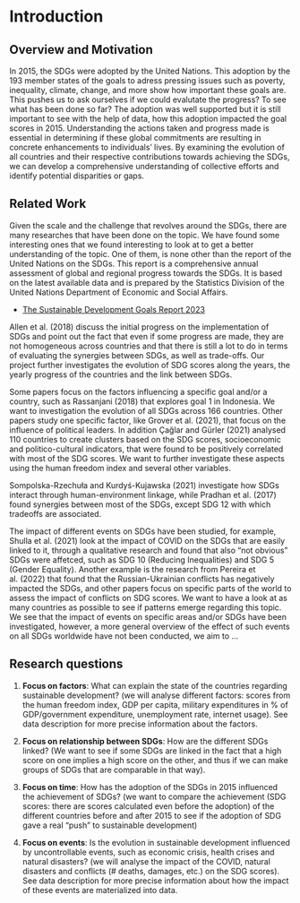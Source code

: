 # Introduction

## Overview and Motivation

In 2015, the SDGs were adopted by the United Nations. This adoption by the 193 member states of the goals to adress pressing issues such as poverty, inequality, climate, change, and more show how important these goals are. This pushes us to ask ourselves if we could evalutate the progress? To see what has been done so far? The adoption was well supported but it is still important to see with the help of data, how this adoption impacted the goal scores in 2015. Understanding the actions taken and progress made is essential in determining if these global commitments are resulting in concrete enhancements to individuals' lives. By examining the evolution of all countries and their respective contributions towards achieving the SDGs, we can develop a comprehensive understanding of collective efforts and identify potential disparities or gaps.

## Related Work

Given the scale and the challenge that revolves around the SDGs, there are many researches that have been done on the topic. We have found some interesting ones that we found interesting to look at to get a better understanding of the topic. One of them, is none other than the report of the United Nations on the SDGs. This report is a comprehensive annual assessment of global and regional progress towards the SDGs. It is based on the latest available data and is prepared by the Statistics Division of the United Nations Department of Economic and Social Affairs.

* <a href="https://unstats.un.org/sdgs/report/2023/">The Sustainable Development Goals Report 2023</a>

Allen et al. (2018) discuss the initial progress on the implementation of SDGs and point out the fact that even if some progress are made, they are not homogeneous across countries and that there is still a lot to do in terms of evaluating the synergies between SDGs, as well as trade-offs. Our project further investigates the evolution of SDG scores along the years, the yearly progress of the countries and the link between SDGs. 

Some papers focus on the factors influencing a specific goal and/or a country, such as Rassanjani (2018) that explores goal 1 in Indonesia. We want to investigation the evolution of all SDGs across 166 countries. Other papers study one specific factor, like Grover et al. (2021), that focus on the influence of political leaders. In addition Çağlar and Gürler (2021) analysed 110 countries to create clusters based on the SDG scores, socioeconomic and politico-cultural indicators, that were found to be positively correlated with most of the SDG scores. We want to further investigate these aspects using the human freedom index and several other variables.    

Sompolska-Rzechuła and Kurdyś-Kujawska (2021) investigate how SDGs interact through human-environment linkage, while Pradhan et al. (2017) found synergies between most of the SDGs, except SDG 12 with which tradeoffs are associated.

The impact of different events on SDGs have been studied, for example, Shulla et al. (2021) look at the impact of COVID on the SDGs that are easily linked to it, through a qualitative research and found that also "not obvious" SDGs were affetced, such as SDG 10 (Reducing Inequalities) and SDG 5 (Gender Equality). Another example is the research from Pereira et al. (2022) that found that the Russian-Ukrainian conflicts has negatively impacted the SDGs, and other papers focus on specific parts of the world to assess the impact of conflicts on SDG scores. We want to have a look at as many countries as possible to see if patterns emerge regarding this topic. We see that the impact of events on specific areas and/or SDGs have been investigated, however, a more general overview of the effect of such events on all SDGs worldwide have not been conducted, we aim to ...


## Research questions

1.  **Focus on factors**: What can explain the state of the countries regarding sustainable development? (we will analyse different factors: scores from the human freedom index, GDP per capita, military expenditures in % of GDP/government expenditure, unemployment rate, internet usage). See data description for more precise information about the factors.

2.  **Focus on relationship between SDGs**: How are the different SDGs linked? (We want to see if some SDGs are linked in the fact that a high score on one implies a high score on the other, and thus if we can make groups of SDGs that are comparable in that way).

3.  **Focus on time**: How has the adoption of the SDGs in 2015 influenced the achievement of SDGs? (we want to compare the achievement (SDG scores: there are scores calculated even before the adoption) of the different countries before and after 2015 to see if the adoption of SDG gave a real "push" to sustainable development)

4.  **Focus on events**: Is the evolution in sustainable development influenced by uncontrollable events, such as economic crisis, health crises and natural disasters? (we will analyse the impact of the COVID, natural disasters and conflicts (# deaths, damages, etc.) on the SDG scores). See data description for more precise information about how the impact of these events are materialized into data.

